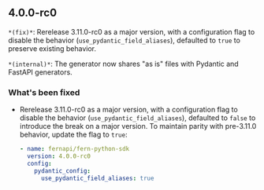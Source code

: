 ## 4.0.0-rc0
`*(fix)*`: Rerelease 3.11.0-rc0 as a major version, with a configuration flag to disable the behavior (`use_pydantic_field_aliases`), defaulted to `true` to preserve existing behavior.

`*(internal)*`: The generator now shares "as is" files with Pydantic and FastAPI generators.

### What's been fixed
- Rerelease 3.11.0-rc0 as a major version, with a configuration flag to disable the behavior (`use_pydantic_field_aliases`), defaulted to `false` to introduce the break on a major version.
To maintain parity with pre-3.11.0 behavior, update the flag to `true`:

  ```yaml
  - name: fernapi/fern-python-sdk
    version: 4.0.0-rc0
    config:
      pydantic_config:
        use_pydantic_field_aliases: true
  ```

